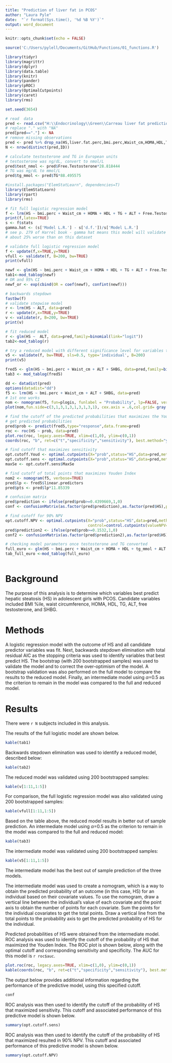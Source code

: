 ```yaml
---
title: "Prediction of liver fat in PCOS"
author: "Laura Pyle"
date:  "`r format(Sys.time(), '%d %B %Y')`"
output: word_document
---
```


```r
knitr::opts_chunk$set(echo = FALSE)

source('C:/Users/pylell/Documents/GitHub/Functions/01_functions.R')

library(tidyr)
library(magrittr)
library(dplyr)
library(data.table)
library(knitr)
library(pander)
library(pROC)
library(OptimalCutpoints)
library(caret)
library(rms)

set.seed(3654)

# read  data
pred <- read.csv("H:\\Endocrinology\\Green\\Carreau liver fat prediction\\Data\\NAFLD prediction score data.csv")
# replace "." with "NA"
pred[pred=="."] <- NA
# remove missing observations
pred <- pred %>% drop_na(HS,liver.fat.perc,bmi.perc,Waist_cm,HOMA,HDL,TG,ALT,Free.Testosterone,SHBG)
N <- nrow(distinct(pred,ID))

# calculate testosterone and TG in European units
# testosterone was ng/dL, convert to nmol/L
pred$test_nmol <- pred$Free.Testosterone*28.818444
# TG was mg/dL to mmol/L
pred$tg_mmol <- pred$TG*88.495575

#install.packages("ElemStatLearn", dependencies=T)
library(ElemStatLearn)
library(rpart)
library(rms)

# fit full logistic regression model 
f <- lrm(HS ~ bmi.perc + Waist_cm + HOMA + HDL + TG + ALT + Free.Testosterone + SHBG, data=pred)
print(f,latex=TRUE)
s <- f$stats
gamma.hat <- (s['Model L.R.'] - s['d.f.'])/s['Model L.R.']
# see p. 279 of Harrel book - gamma hat means this model will validate on new data
# about 25% worse than on this dataset

# validate full logistic regression model
f <- update(f,x=TRUE,y=TRUE)
vfull <- validate(f, B=200, bw=TRUE)
print(vfull)

newf <- glm(HS ~ bmi.perc + Waist_cm + HOMA + HDL + TG + ALT + Free.Testosterone + SHBG, data=pred,family=binomial(link="logit"))
tab1<-mod_tablog(newf)
# OR and 95% CI
newf_or <- exp(cbind(OR = coef(newf), confint(newf)))

# backwards stepdown
fastbw(f)
# validate stepwise model
r <- lrm(HS ~ ALT, data=pred)
r <- update(r,x=TRUE,y=TRUE)
v <- validate(r, B=200, bw=TRUE)
print(v)

# fit reduced model 
r <- glm(HS ~  ALT, data=pred,family=binomial(link="logit"))
tab2<-mod_tablog(r)

# try a reduced model with different significance level for variables to stay
v5 <- validate(f, bw=TRUE, sls=0.5, type='individual', B=200)
print(v5)

fred5 <- glm(HS ~ bmi.perc + Waist_cm + ALT + SHBG, data=pred,family=binomial(link="logit"))
tab3 <- mod_tablog(fred5)

dd <- datadist(pred)
options(datadist="dd")
f5 <- lrm(HS ~ bmi.perc + Waist_cm + ALT + SHBG, data=pred)
# 1st one works
nom <- nomogram(f5, fun=plogis, funlabel = "Probability", lp=FALSE, verbose=TRUE)
plot(nom,fun.side=c(3,1,3,1,3,1,3,1,3,1), cex.axis = .6,col.grid= gray(c(0.8, 0.95)))

# find the cutoff of the predicted probabilities that maximizes the Youden index
# get predicted probabilities
pred$prob <- predict(fred5,type="response",data.frame=pred)
roc <- roc(HS ~ prob, data=pred)
plot.roc(roc, legacy.axes=TRUE, xlim=c(1,0), ylim=c(0,1))
coords(roc, "b", ret=c("t","specificity","sensitivity"), best.method="youden") # default

# find cutoff that maximizes sensitivity
opt.cutoff.Youd <- optimal.cutpoints(X="prob",status="HS",data=pred,method="Youden",tag.healthy = "0")
opt.cutoff.sens <- optimal.cutpoints(X="prob",status="HS",data=pred,method="MaxSe",tag.healthy = "0")
maxSe <- opt.cutoff.sens$MaxSe

# find cutoff of total points that maximizes Youden Index
nom2 <- nomogram(f5, verbose=TRUE)
pred$lp <- fred5$linear.predictors
pred$pts <- pred$lp*11.85339

# confusion matrix
pred$prediction <- ifelse(pred$prob>=0.4399669,1,0)
conf <- confusionMatrix(as.factor(pred$prediction),as.factor(pred$HS),positive='1')

# find cutoff for 90% NPV
opt.cutoff.NPV <- optimal.cutpoints(X="prob",status="HS",data=pred,method="ValueNPV",tag.healthy = "0",
                                    control=control.cutpoints(valueNPV=0.9))
pred$prediction2 <- ifelse(pred$prob>=0.1532,1,0)
conf2 <- confusionMatrix(as.factor(pred$prediction2),as.factor(pred$HS),positive='1')

# checking model parameters once testosterone and TG converted
full_euro <- glm(HS ~ bmi.perc + Waist_cm + HOMA + HDL + tg_mmol + ALT + test_nmol + SHBG, data=pred,family=binomial(link="logit"))
tab_full_euro <-mod_tablog(full_euro)



```

# Background

The purpose of this analysis is to determine which variables best predict hepatic steatosis (HS) in adolescent girls with PCOS.  Candidate variables included BMI %ile, waist circumference, HOMA, HDL, TG, ALT, free testosterone, and SHBG.

# Methods

A logistic regression model with the outcome of HS and all candidate predictor variables was fit.  Next, backwards stepdown elimination with total residual AIC as the stopping criteria was used to identify variables that best predict HS.  The bootstrap (with 200 bootstrapped samples) was used to validate the model and to correct the over-optimism of the model.  A bootstrap validation was also performed on the full model to compare the results to the reduced model.  Finally, an intermediate model using $\alpha$=0.5 as the criterion to remain in the model was compared to the full and reduced model.

# Results

There were `r N` subjects included in this analysis.

The results of the full logistic model are shown below.

```r
kable(tab1)
```

Backwards stepdown elimination was used to identify a reduced model, described below:

```r
kable(tab2)
```

The reduced model was validated using 200 bootstrapped samples:
```r
kable(v[1:11,1:5])
```

For comparison, the full logistic regression model was also validated using 200 bootstrapped samples:
```r
kable(vfull[1:11,1:5])
```

Based on the table above, the reduced model results in better out of sample prediction.  An intermediate model using $\alpha$=0.5 as the criterion to remain in the model was compared to the full and reduced model:  

```r
kable(tab3)
```

The intermediate model was validated using 200 bootstrapped samples:
```r
kable(v5[1:11,1:5])
```

The intermediate model has the best out of sample prediction of the three models.

The intermediate model was used to create a nomogram, which is a way to obtain the predicted probability of an outcome (in this case, HS) for an individual based on their covariate values.  To use the nomogram, draw a vertical line between the individual's value of each covariate and the point axis to obtain the number of points for each covariate.  Sum the points for the individual covariates to get the total points.  Draw a vertical line from the total points to the probability axis to get the predicted probability of HS for the individual.

Predicted probabilities of HS were obtained from the intermediate model.  ROC analysis was used to identify the cutoff of the probability of HS that maximized the Youden Index.  The ROC plot is shown below, along with the optimal cutoff and corresponding sensitivity and specificity.  The AUC for this model is `r roc$auc`.

```r
plot.roc(roc, legacy.axes=TRUE, xlim=c(1,0), ylim=c(0,1))
kable(coords(roc, "b", ret=c("t","specificity","sensitivity"), best.method="youden")) # default
```

The output below provides additional information regarding the performance of the predictive model, using this specified cutoff.

```r
conf
```

ROC analysis was then used to identify the cutoff of the probability of HS that maximized sensitivity.  This cutoff and associated performance of this predictive model is shown below.

```r
summary(opt.cutoff.sens)
```

ROC analysis was then used to identify the cutoff of the probability of HS that maximized resulted in 90% NPV.  This cutoff and associated performance of this predictive model is shown below.

```r
summary(opt.cutoff.NPV)
```